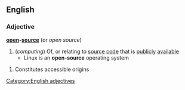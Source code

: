 ==English==
===Adjective===
'''[[open]]-[[source]]''' (or ''open source'')
#(''computing'') Of, or relating to [[source code]] that is [[publicly]] [[available]]
#* Linux is an '''open-source''' operating system
[[Category:English adjectives]]
#Constitutes accessible origins